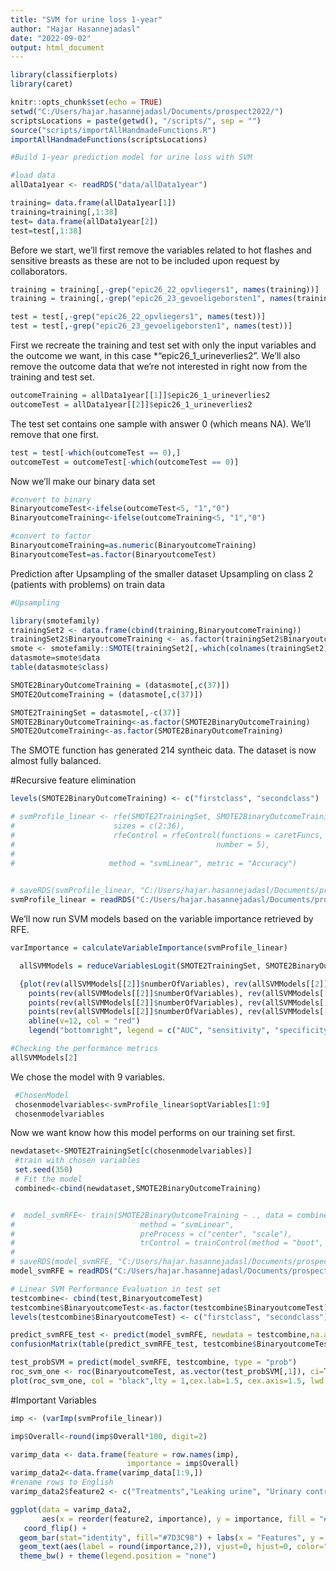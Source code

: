 ---
title: "SVM for urine loss 1-year"
author: "Hajar Hasannejadasl"
date: "2022-09-02"
output: html_document
---

```{r setup, include=FALSE}
library(classifierplots)
library(caret)

knitr::opts_chunk$set(echo = TRUE)
setwd("C:/Users/hajar.hasannejadasl/Documents/prospect2022/")
scriptsLocations = paste(getwd(), "/scripts/", sep = "")
source("scripts/importAllHandmadeFunctions.R")
importAllHandmadeFunctions(scriptsLocations)

#Build 1-year prediction model for urine loss with SVM

#load data
allData1year <- readRDS("data/allData1year")


```


```{r} 

training= data.frame(allData1year[1])
training=training[,1:38]
test= data.frame(allData1year[2])
test=test[,1:38]

```
Before we start, we’ll first remove the variables related to hot flashes and sensitive breasts as these are not to be included upon request by collaborators.
```{r}

training = training[,-grep("epic26_22_opvliegers1", names(training))]
training = training[,-grep("epic26_23_gevoeligeborsten1", names(training))]

test = test[,-grep("epic26_22_opvliegers1", names(test))]
test = test[,-grep("epic26_23_gevoeligeborsten1", names(test))]

```
First we recreate the training and test set with only the input variables and the outcome we want, in this case *“epic26_1_urineverlies2”. We’ll also remove the outcome data that we’re not interested in right now from the training and test set.


```{r}
outcomeTraining = allData1year[[1]]$epic26_1_urineverlies2
outcomeTest = allData1year[[2]]$epic26_1_urineverlies2
```
The test set contains one sample with answer 0 (which means NA). We’ll remove that one first.

```{r}
test = test[-which(outcomeTest == 0),]
outcomeTest = outcomeTest[-which(outcomeTest == 0)]

```
Now we’ll make our binary data set


```{r}

#convert to binary
BinaryoutcomeTest<-ifelse(outcomeTest<5, "1","0")
BinaryoutcomeTraining<-ifelse(outcomeTraining<5, "1","0")

#convert to factor
BinaryoutcomeTraining=as.numeric(BinaryoutcomeTraining)
BinaryoutcomeTest=as.factor(BinaryoutcomeTest)

```

Prediction after Upsampling of the smaller dataset
Upsampling on class 2 (patients with problems) on train data


```{r}

#Upsampling

library(smotefamily)
trainingSet2 <- data.frame(cbind(training,BinaryoutcomeTraining))
trainingSet2$BinaryoutcomeTraining <- as.factor(trainingSet2$BinaryoutcomeTraining)
smote <- smotefamily::SMOTE(trainingSet2[,-which(colnames(trainingSet2) == "BinaryoutcomeTraining")], trainingSet2$BinaryoutcomeTraining, K=5, dup_size = 1)
datasmote=smote$data
table(datasmote$class)

SMOTE2BinaryOutcomeTraining = (datasmote[,c(37)])
SMOTE2OutcomeTraining = (datasmote[,c(37)])

SMOTE2TrainingSet = datasmote[,-c(37)]
SMOTE2BinaryOutcomeTraining<-as.factor(SMOTE2BinaryOutcomeTraining)
SMOTE2OutcomeTraining<-as.factor(SMOTE2BinaryOutcomeTraining)

```
The SMOTE function has generated 214 syntheic data. The dataset is now almost fully balanced.

#Recursive feature elimination

```{r}
levels(SMOTE2BinaryOutcomeTraining) <- c("firstclass", "secondclass")

# svmProfile_linear <- rfe(SMOTE2TrainingSet, SMOTE2BinaryOutcomeTraining,
#                      sizes = c(2:36),
#                      rfeControl = rfeControl(functions = caretFuncs,
#                                             number = 5),
#                   
#                     method = "svmLinear", metric = "Accuracy")
  

# saveRDS(svmProfile_linear, "C:/Users/hajar.hasannejadasl/Documents/prospect2022/models/SVMProfile-UI-1year.rds")
svmProfile_linear = readRDS("C:/Users/hajar.hasannejadasl/Documents/prospect2022/models/SVMProfile-UI-1year.rds")

```
We’ll now run SVM models based on the variable importance retrieved by RFE.

```{r}

varImportance = calculateVariableImportance(svmProfile_linear)

```

```{r, analysis, message=FALSE, results='markup'}
  allSVMModels = reduceVariablesLogit(SMOTE2TrainingSet, SMOTE2BinaryOutcomeTraining, varImportance)
```

```{r}

  {plot(rev(allSVMModels[[2]]$numberOfVariables), rev(allSVMModels[[2]]$AUC), ylim = c(0, 1), pch = 16)
    points(rev(allSVMModels[[2]]$numberOfVariables), rev(allSVMModels[[2]]$sensitivity), col = "red",  pch = 16)
    points(rev(allSVMModels[[2]]$numberOfVariables), rev(allSVMModels[[2]]$specificity), col =  "blue",  pch = 16)
    points(rev(allSVMModels[[2]]$numberOfVariables), rev(allSVMModels[[2]]$overallAccuracy), col = "green",  pch = 16)
    abline(v=12, col = "red")
    legend("bottomright", legend = c("AUC", "sensitivity", "specificity", "overall accuracy"), col = c("black", "red", "blue", "green"), pch = 16)}

```
```{r}
#Checking the performance metrics
allSVMModels[2]

```
We chose the model with 9 variables. 


```{r}

 #ChosenModel
 chosenmodelvariables<-svmProfile_linear$optVariables[1:9]
 chosenmodelvariables

```
Now we want know how this model performs on our training set first.

```{r}

newdataset<-SMOTE2TrainingSet[c(chosenmodelvariables)]
 #train with chosen variables
 set.seed(350)
 # Fit the model 
 combined<-cbind(newdataset,SMOTE2BinaryOutcomeTraining)


#  model_svmRFE<- train(SMOTE2BinaryOutcomeTraining ~ ., data = combined,
#                            method = "svmLinear",
#                            preProcess = c("center", "scale"),
#                            trControl = trainControl(method = "boot", number = 25, classProbs = TRUE, summaryFunction = twoClassSummary, savePredictions = TRUE))
# 
# saveRDS(model_svmRFE, "C:/Users/hajar.hasannejadasl/Documents/prospect2022/models/model_svmRFE.rds")
model_svmRFE = readRDS("C:/Users/hajar.hasannejadasl/Documents/prospect2022/models/model_svmRFE.rds")


```


```{r}
# Linear SVM Performance Evaluation in test set
testcombine<- cbind(test,BinaryoutcomeTest)
testcombine$BinaryoutcomeTest<-as.factor(testcombine$BinaryoutcomeTest)
levels(testcombine$BinaryoutcomeTest) <- c("firstclass", "secondclass")

predict_svmRFE_test <- predict(model_svmRFE, newdata = testcombine,na.action = na.pass)
confusionMatrix(table(predict_svmRFE_test, testcombine$BinaryoutcomeTest))

```
```{r}
test_probSVM = predict(model_svmRFE, testcombine, type = "prob")
roc_svm_one <- roc(BinaryoutcomeTest, as.vector(test_probSVM[,1]), ci=T)
plot(roc_svm_one, col = "black",lty = 1,cex.lab=1.5, cex.axis=1.5, lwd = 3, print.auc=TRUE)


```
#Important Variables
```{r}

imp <- (varImp(svmProfile_linear))

imp$Overall<-round(imp$Overall*100, digit=2)

varimp_data <- data.frame(feature = row.names(imp),
                          importance = imp$Overall)
varimp_data2<-data.frame(varimp_data[1:9,])
#rename rows to English
varimp_data2$feature2 <- c("Treatments","Leaking urine", "Urinary control", "Urinary function","Urine loss", "Urinate frequency", "Age", "sCT", "Sexual functioning")

ggplot(data = varimp_data2, 
       aes(x = reorder(feature2, importance), y = importance, fill = "#7D3C98")) +
   coord_flip() +
  geom_bar(stat="identity", fill="#7D3C98") + labs(x = "Features", y = "Variable Importance") + 
  geom_text(aes(label = round(importance,2)), vjust=0, hjust=0, color="black", size=3) + 
  theme_bw() + theme(legend.position = "none")


```
